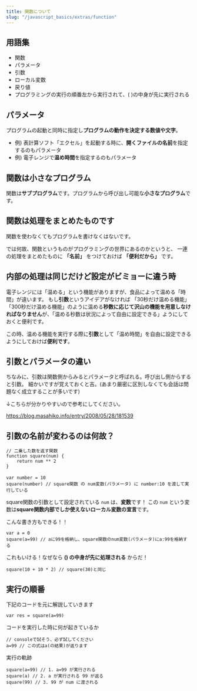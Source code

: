 ```yaml
---
title: 関数について
slug: "/javascript_basics/extras/function"
---
```


## 用語集
- 関数
- パラメータ
- 引数
- ローカル変数
- 戻り値
- プログラミングの実行の順番左から実行されて、( )の中身が先に実行される

## パラメータ

プログラムの起動と同時に指定し**プログラムの動作を決定する数値や文字**。

- 例) 表計算ソフト「エクセル」を起動する時に、**開くファイルの名前**を指定するのもパラメータ
- 例) 電子レンジで**温め時間**を指定するのもパラメータ

## 関数は小さなプログラム

関数は**サブプログラム**です。プログラムから呼び出し可能な**小さなプログラム**です。

## 関数は処理をまとめたものです

関数を使わなくてもプログラムを書けなくはないです。

では何故、関数というものがプログラミングの世界にあるのかというと、
一連の処理をまとめたものに **「名前」** をつけておけば **「便利だから」** です。

## 内部の処理は同じだけど設定がビミョーに違う時

電子レンジには「温める」という機能がありますが、食品によって温める「時間」が違います。
もし**引数**というアイデアがなければ 「30秒だけ温める機能」「300秒だけ温める機能」のように温める**秒数に応じて沢山の機能を用意しなければなりません**が、「温める秒数は状況によって自由に設定できる」ようにしておくと便利です。

この時、温める機能を実行する際に**引数**として「温め時間」を自由に設定できるようにしておけば**便利です**。

## 引数とパラメータの違い

ちなみに、引数は関数側からみるとパラメータと呼ばれる。呼び出し側からすると引数。
細かいですが覚えておくと吉。(あまり厳密に区別しなくても会話は問題なく成立することが多いです)

↓こちらが分かりやすいので参考にしてください。

https://blog.masahiko.info/entry/2008/05/28/181539

## 引数の名前が変わるのは何故？

```
// 二乗した数を返す関数
function square(num) {
    return num ** 2
}
　
var number = 10
square(number) // square関数 の num変数(パラメータ) に number:10 を渡して実行している
```

square関数の引数として設定されている `num` は、**変数**です！
この `num` という変数は**square関数内部でしか使えないローカル変数の宣言**です。

こんな書き方もできる！！

```
var a = 0
square(a=99) // aに99を格納し、square関数のnum変数(パラメータ)にa:99を格納する
```

これもいける！なぜなら **() の中身が先に処理される** からだ！

```
square(10 + 10 * 2) // square(30)と同じ
```

## 実行の順番

下記のコードを元に解説していきます

```
var res = square(a=99)
```

コードを実行した時に何が起きているか

```
// consoleで試そう、必ず試してください
a=99 // この式はa(の結果)が返ります
```

実行の軌跡

```
square(a=99) // 1. a=99 が実行される
square(a) // 2. a が実行される 99 が返る
square(99) // 3. 99 が num に渡される
```
